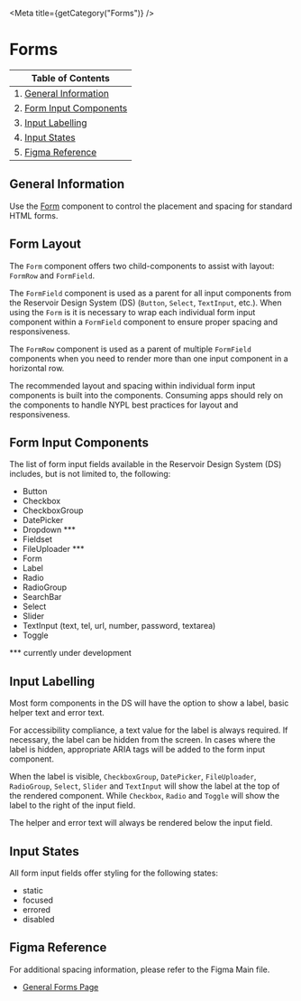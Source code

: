 

<Meta title={getCategory("Forms")} />

# Forms

| Table of Contents                                  |
| -------------------------------------------------- |
| 1. [General Information](#general-information)     |
| 2. [Form Input Components](#form-input-components) |
| 3. [Input Labelling](#input-labelling)             |
| 4. [Input States](#input-states)                   |
| 5. [Figma Reference](#figma-reference)             |

## General Information

Use the [Form](https://nypl.github.io/nypl-design-system/storybook-static/?path=/story/form-elements-form--form) component to control the placement and spacing for standard HTML forms.

## Form Layout

The `Form` component offers two child-components to assist with layout:
`FormRow` and `FormField`.

The `FormField` component is used as a parent for all input components from
the Reservoir Design System (DS) (`Button`, `Select`, `TextInput`, etc.). When using the
`Form` is it is necessary to wrap each individual form input component within
a `FormField` component to ensure proper spacing and responsiveness.

The `FormRow` component is used as a parent of multiple `FormField` components
when you need to render more than one input component in a horizontal row.

The recommended layout and spacing within individual form input components is
built into the components. Consuming apps should rely on the components to
handle NYPL best practices for layout and responsiveness.

## Form Input Components

The list of form input fields available in the Reservoir Design System (DS)
includes, but is not limited to, the following:

- Button
- Checkbox
- CheckboxGroup
- DatePicker
- Dropdown \*\*\*
- Fieldset
- FileUploader \*\*\*
- Form
- Label
- Radio
- RadioGroup
- SearchBar
- Select
- Slider
- TextInput (text, tel, url, number, password, textarea)
- Toggle

\*\*\* currently under development

## Input Labelling

Most form components in the DS will have the option to show a
label, basic helper text and error text.

For accessibility compliance, a text value for the label is always required. If
necessary, the label can be hidden from the screen. In cases where the label is
hidden, appropriate ARIA tags will be added to the form input component.

When the label is visible, `CheckboxGroup`, `DatePicker`, `FileUploader`,
`RadioGroup`, `Select`, `Slider` and `TextInput` will show the label at the top
of the rendered component. While `Checkbox`, `Radio` and `Toggle` will show the
label to the right of the input field.

The helper and error text will always be rendered below the input field.

## Input States

All form input fields offer styling for the following states:

- static
- focused
- errored
- disabled

## Figma Reference

For additional spacing information, please refer to the Figma Main file.

- [General Forms Page](https://www.figma.com/file/qShodlfNCJHb8n03IFyApM/?node-id=10734%3A2768)
